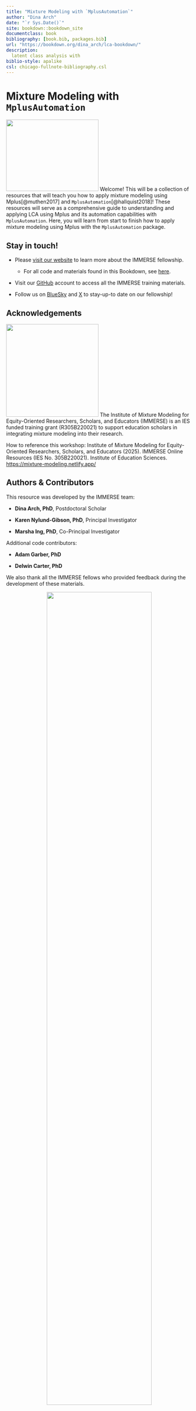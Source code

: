 ```yaml
---
title: "Mixture Modeling with `MplusAutomation`"
author: "Dina Arch"
date: "`r Sys.Date()`"
site: bookdown::bookdown_site
documentclass: book
bibliography: [book.bib, packages.bib]
url: "https://bookdown.org/dina_arch/lca-bookdown/"
description: 
  latent class analysis with 
biblio-style: apalike
csl: chicago-fullnote-bibliography.csl
---
```


# Mixture Modeling with `MplusAutomation` {.unnumbered}

<img src="images/immerse_hex.png" class="cover" width="250" height="193"/> Welcome! This will be a collection of resources that will teach you how to apply mixture modeling using Mplus[@muthen2017] and `MplusAutomation`[@hallquist2018]! These resources will serve as a comprehensive guide to understanding and applying LCA using Mplus and its automation capabilities with `MplusAutomation`. Here, you will learn from start to finish how to apply mixture modeling using Mplus with the `MplusAutomation` package.

## Stay in touch! {.unnumbered}

-   Please [visit our website](https://immerse.education.ucsb.edu/) to learn more about the IMMERSE fellowship.

    -   For all code and materials found in this Bookdown, see [here](https://github.com/immerse-ucsb/lca-bookdown).

-   Visit our [GitHub](https://github.com/immerse-ucsb) account to access all the IMMERSE training materials.

-   Follow us on [BlueSky](https://bsky.app/profile/immerse-ucsb.bsky.social) and [X](https://twitter.com/IMMERSE_UCSB) to stay-up-to date on our fellowship!

## Acknowledgements {.unnumbered}

<img src="images/ies_logo.png" class="cover" width="250"/> The Institute of Mixture Modeling for Equity-Oriented Researchers, Scholars, and Educators (IMMERSE) is an IES funded training grant (R305B220021) to support education scholars in integrating mixture modeling into their research.

How to reference this workshop: Institute of Mixture Modeling for Equity-Oriented Researchers, Scholars, and Educators (2025). IMMERSE Online Resources (IES No. 305B220021). Institute of Education Sciences. <https://mixture-modeling.netlify.app/>

## Authors & Contributors {.unnumbered}

This resource was developed by the IMMERSE team:

-   **Dina Arch, PhD**, Postdoctoral Scholar

-   **Karen Nylund-Gibson, PhD**, Principal Investigator

-   **Marsha Ing, PhD**, Co-Principal Investigator

Additional code contributors:

-   **Adam Garber, PhD**

-   **Delwin Carter, PhD**

We also thank all the IMMERSE fellows who provided feedback during the development of these materials.

::: {style="text-align: center;"}
<img src="images/ucsb_logo.png" width="75%"/>
:::

